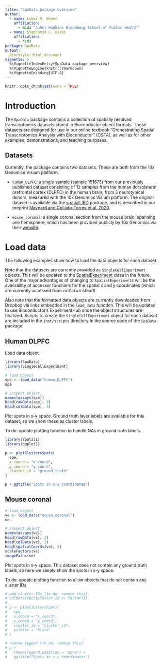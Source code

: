 ```yaml
---
title: "SpaData package overview"
author: 
  - name: Lukas M. Weber
    affiliation: 
      - &id1 "Johns Hopkins Bloomberg School of Public Health"
  - name: Stephanie C. Hicks
    affiliation: 
      - *id1
package: SpaData
output: 
  BiocStyle::html_document
vignette: >
  %\VignetteIndexEntry{SpaData package overview}
  %\VignetteEngine{knitr::rmarkdown}
  %\VignetteEncoding{UTF-8}
---
```


```r
knitr::opts_chunk$set(echo = TRUE)
```


# Introduction

The `SpaData` package contains a collection of spatially resolved transcriptomics datasets stored in Bioconductor object formats. These datasets are designed for use in our online textbook "Orchestrating Spatial Transcriptomics Analysis with Bioconductor" (OSTA), as well as for other examples, demonstrations, and teaching purposes.


## Datasets

Currently, the package contains two datasets. These are both from the 10x Genomics Visium platform.

- `human_DLPFC`: a single sample (sample 151673) from our previously published dataset consisting of 12 samples from the human dorsolateral prefrontal cortex (DLPFC) in the human brain, from 3 neurotypical donors, measured with the 10x Genomics Visium platform. The original dataset is available via the [spatialLIBD](http://bioconductor.org/packages/spatialLIBD) package, and is described in our preprint [Maynard and Collado-Torres et al. 2020](https://www.biorxiv.org/content/10.1101/2020.02.28.969931v1).

- `mouse_coronal`: a single coronal section from the mouse brain, spanning one hemisphere, which has been provided publicly by 10x Genomics via their [website](https://support.10xgenomics.com/spatial-gene-expression/datasets/1.1.0/V1_Adult_Mouse_Brain).


# Load data

The following examples show how to load the data objects for each dataset.

Note that the datasets are currently provided as `SingleCellExperiment` objects. This will be updated to the [SpatialExperiment](https://bioconductor.org/packages/SpatialExperiment) class in the future. One of the major advantages of changing to `SpatialExperiment`s will be the availability of accessor functions for the spatial x and y coordinates (which are currently accessed from `colData` instead).

Also note that the formatted data objects are currently downloaded from Dropbox via links embedded in the `load_data` function. This will be updated to use Bioconductor's ExperimentHub once the object structures are finalized. Scripts to create the `SingleCellExperiment` object for each dataset are included in the `inst/scripts` directory in the source code of the `SpaData` package.


## Human DLPFC

Load data object.

```r
library(SpaData)
library(SingleCellExperiment)

# load object
spe <- load_data("human_DLPFC")
spe

# inspect object
names(assays(spe))
head(rowData(spe), 3)
head(colData(spe), 3)
```

Plot spots in x-y space. Ground truth layer labels are available for this dataset, so we show these as cluster labels.

To do: update plotting function to handle NAs in ground truth labels.

```r
library(spatzli)
library(ggplot2)

p <- plotClustersSpots(
  spe, 
  x_coord = "x_coord", 
  y_coord = "y_coord", 
  cluster_id = "ground_truth"
)

p + ggtitle("Spots in x-y coordinates")
```


## Mouse coronal

```r
# load object
ve <- load_data("mouse_coronal")
ve

# inspect object
names(assays(ve))
head(rowData(ve), 3)
head(colData(ve), 3)
head(spatialCoords(ve), 3)
scaleFactors(ve)
imagePaths(ve)
```

Plot spots in x-y space. This dataset does not contain any ground truth labels, so here we simply show the spots in x-y space.

To do: update plotting function to allow objects that do not contain any cluster IDs.

```r
# add cluster IDs (to do: remove this)
# colData(spe)$cluster_id <- factor(1)
# 
# p <- plotClustersSpots(
#   spe, 
#   x_coord = "x_coord", 
#   y_coord = "y_coord", 
#   cluster_id = "cluster_id", 
#   palette = "black"
# )

# remove legend (to do: remove this)
# p + 
#   theme(legend.position = "none") + 
#   ggtitle("Spots in x-y coordinates")
```

